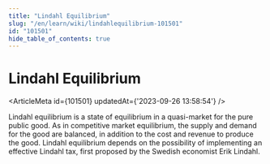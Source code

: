 ```yaml
---
title: "Lindahl Equilibrium"
slug: "/en/learn/wiki/lindahlequilibrium-101501"
id: "101501"
hide_table_of_contents: true
---
```



# Lindahl Equilibrium

<ArticleMeta id={101501} updatedAt={'2023-09-26 13:58:54'} />
<div className='border-solid border-b border-t-0 my-4 border-[var(--ifm-color-gray-300)]' />

Lindahl equilibrium is a state of equilibrium in a quasi-market for the pure public good. As in competitive market equilibrium, the supply and demand for the good are balanced, in addition to the cost and revenue to produce the good. Lindahl equilibrium depends on the possibility of implementing an effective Lindahl tax, first proposed by the Swedish economist Erik Lindahl.
